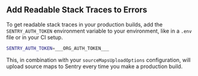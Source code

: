 ## Add Readable Stack Traces to Errors

To get readable stack traces in your production builds, add the `SENTRY_AUTH_TOKEN` environment variable to your environment, like in a `.env` file or in your CI setup.

<OrgAuthTokenNote />

```bash {filename:.env}
SENTRY_AUTH_TOKEN=___ORG_AUTH_TOKEN___
```

This, in combination with your `sourceMapsUploadOptions` configuration, will upload source maps to Sentry every time you make a production build.
